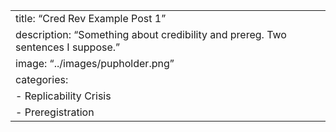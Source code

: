 ---
title: "Cred Rev Example Post 1"
description: "Something about credibility and prereg. Two sentences I suppose."
image: "../images/pupholder.png"
categories:
  - Replicability Crisis
  - Preregistration
---